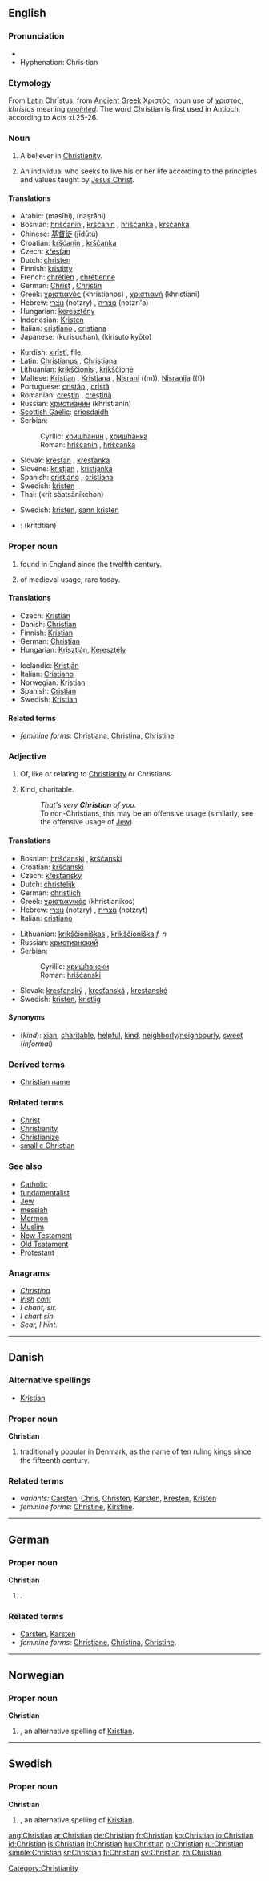 ==English==

{{rank|started|respect|that's|744|Christian|food|trying|states}}

===Pronunciation===
* {{IPA|/ˈkɹɪstʃən/}}
* Hyphenation: Chris·tian

===Etymology===
From [[w:Latin|Latin]] Chrīstus, from [[w:Ancient Greek|Ancient Greek]] Χριστός, noun use of χριστός, ''khristos'' meaning ''[[anointed]]''. The word Christian is first used in Antioch, according to Acts xi.25-26.

===Noun===
{{en-noun}}

# {{context|Christianity}} A believer in [[Christianity]].
# {{context|Christianity}} An individual who seeks to live his or her life according to the principles and values taught by [[Jesus Christ]].

====Translations====
{{trans-top|member of the Christian religion}}
* Arabic: {{ARchar|[[مسيحي]]}} (masīḥi), {{ARchar|[[نصراني]]}} (naṣrāni)
* Bosnian: [[hrišćanin]] {{m}}, [[kršćanin]] {{m}}, [[hrišćanka]] {{f}}, [[kršćanka]] {{f}}
* Chinese: [[基督徒]] (jīdūtú)
* Croatian: [[kršćanin]] {{m}}, [[kršćanka]] {{f}}
* Czech: [[křesťan]] {{m}}
* Dutch: [[christen]] {{m|f}}
* Finnish: [[kristitty]]
* French: [[chrétien]] {{m}}, [[chrétienne]] {{f}}
* German: [[Christ]] {{m}}, [[Christin]] {{f}}
* Greek: [[χριστιανός]] (khristianos) {{m}}, [[χριστιανή]] (khristiani) {{f}}
* Hebrew: [[נוצרי]] (notzry) {{m}}, [[נוצריה]] (notzri'a) {{f}}
* Hungarian: [[keresztény]]
* Indonesian: [[Kristen]]
* Italian: [[cristiano]] {{m}}, [[cristiana]] {{f}}
* Japanese: {{JAchar|[[クリスチャン]]}} (kurisuchan), {{JAchar|[[キリスト教徒]]}} (kirisuto kyōto)
{{trans-mid}}
* Kurdish: [[xirîstî]], file, {{KUchar|[[مه‌سیحی]]}}
* Latin: [[Christianus]] {{m}}, [[Christiana]] {{f}}
* Lithuanian: [[krikščionis]] {{m}}, [[krikščionė]] {{f}}
* Maltese: [[Kristjan]] {{m}}, [[Kristjana]] {{f}}, [[Nisrani]] ((m)), [[Nisranija]] ((f))
* Portuguese: [[cristão]] {{m}}, [[cristã]] {{f}}
* Romanian: [[creştin]] {{m}}, [[creştină]] {{f}}
* Russian: [[христианин]] (khristianín) {{m}}
* [[Scottish Gaelic]]: [[crìosdaidh]] {{m}}
* Serbian:
*: Cyrllic: [[хришћанин]] {{m}}, [[хришћанка]] {{f}}
*: Roman: [[hrišćanin]] {{m}}, [[hrišćanka]] {{f}}
* Slovak: [[kresťan]] {{m}}, [[kresťanka]] {{f}}
* Slovene: [[kristjan]] {{m}}, [[kristjanka]] {{f}}
* Spanish: [[cristiano]] {{m}}, [[cristiana]] {{f}}
* Swedish: [[kristen]] {{c}}
* Thai: {{THchar|[[คริสต์ศาสนิกชน]]}} (krít sàatsàníkchon)
{{trans-bottom}}

{{trans-top|someone who seeks to obey Jesus Christ}}
{{trans-mid}}
* Swedish: [[kristen]], [[sann kristen]]
{{trans-bottom}}

{{checktrans-top}}
* {{ttbc|Thai}}: {{THchar|[[คริสเตียน]]}} (krítdtian)
{{trans-bottom}}

===Proper noun===
{{en-proper noun}}

# {{given name|male}} found in England since the twelfth century.
# {{given name|female}} of medieval usage, rare today.

====Translations====
{{trans-top|male given name}}
* Czech: [[Kristián]] {{m}}
* Danish: [[Christian#Danish|Christian]]
* Finnish: [[Kristian]]
* German: [[Christian#German|Christian]]
* Hungarian: [[Krisztián]], [[Keresztély]]
{{trans-mid}}
* Icelandic: [[Kristján]]
* Italian: [[Cristiano]]
* Norwegian: [[Kristian]]
* Spanish: [[Cristián]]
* Swedish: [[Kristian]]
{{trans-bottom}}

====Related terms====
* ''feminine forms:'' [[Christiana]], [[Christina]], [[Christine]]

===Adjective===
{{en-adj}}

# {{context|not comparable}} Of, like or relating to [[Christianity]] or Christians.
# Kind, charitable.
#: ''That's very '''Christian''' of you.''
#: To non-Christians, this may be an offensive usage (similarly, see the offensive usage of [[Jew]])

====Translations====
{{trans-top|of, like or relating to Christianity}}
* Bosnian: [[hrišćanski]] {{m}}, [[kršćanski]] {{m}}
* Croatian: [[kršćanski]] {{m}}
* Czech: [[křesťanský]] {{m}}
* Dutch: [[christelijk]]
* German: [[christlich]]
* Greek: [[χριστιανικός]] (khristianikos)
* Hebrew: [[נוצרי]] (notzry) {{m}}, [[נוצרית]] (notzryt) {{f}}
* Italian: [[cristiano]]
{{trans-mid}}
* Lithuanian: [[krikščioniškas]] {{m}}, [[krikščioniška]] ''f, n''
* Russian: [[христианский]]
* Serbian:
*: Cyrillic: [[хришћански]] {{m}}
*: Roman: [[hrišćanski]] {{m}}
* Slovak: [[kresťanský]] {{m}}, [[kresťanská]] {{f}}, [[kresťanské]] {{n}}
* Swedish: [[kristen]], [[kristlig]]
{{trans-bottom}}

{{trans-top|kind}}
{{trans-mid}}
{{trans-bottom}}

====Synonyms====
* (''kind''): [[xian]], [[charitable]], [[helpful]], [[kind]], [[neighborly]]/[[neighbourly]], [[sweet]] (''informal'')

===Derived terms===
* [[Christian name]]

===Related terms===
* [[Christ]]
* [[Christianity]]
* [[Christianize]]
* [[small c Christian]]

===See also===
* [[Catholic]]
* [[fundamentalist]]
* [[Jew]]
* [[messiah]]
* [[Mormon]]
* [[Muslim]]
* [[New Testament]]
* [[Old Testament]]
* [[Protestant]]

===Anagrams===
* ''[[Christina]]''
* ''[[Irish]] [[cant]]''
* ''I chant, sir.''
* ''I chart sin.''
* ''Scar, I hint.''

[[Category:Christianity]]

----

==Danish==

===Alternative spellings===
* [[Kristian]]

===Proper noun===
'''Christian'''

# {{given name|male||da:}} traditionally popular in Denmark, as the name of ten ruling kings since the fifteenth century.

===Related terms===
* ''variants:'' [[Carsten]], [[Chris]], [[Christen]], [[Karsten]], [[Kresten]], [[Kristen]]
* ''feminine forms:'' [[Christine]], [[Kirstine]].

----

==German==

===Proper noun===
'''Christian'''

# {{given name|male||de:}}.

===Related terms===
* [[Carsten]], [[Karsten]]
* ''feminine forms:'' [[Christiane]], [[Christina]], [[Christine]].

----

==Norwegian==

===Proper noun===
'''Christian'''

# {{given name|male||no:}}, an alternative spelling of [[Kristian]].

----

==Swedish==

===Proper noun===
'''Christian'''

# {{given name|male||sv:}}, an alternative spelling of [[Kristian]].

[[ang:Christian]]
[[ar:Christian]]
[[de:Christian]]
[[fr:Christian]]
[[ko:Christian]]
[[io:Christian]]
[[id:Christian]]
[[is:Christian]]
[[it:Christian]]
[[hu:Christian]]
[[pl:Christian]]
[[ru:Christian]]
[[simple:Christian]]
[[sr:Christian]]
[[fi:Christian]]
[[sv:Christian]]
[[zh:Christian]]